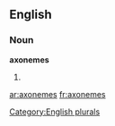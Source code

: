 
==English==

===Noun===
'''axonemes'''

# {{plural of|[[axoneme]]}}

[[Category:English plurals]]

[[ar:axonemes]]
[[fr:axonemes]]